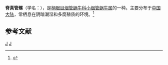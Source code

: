{{Speciesbox
| taxon = Euphaedusa ridicula
| binomial_authority = (Gredler, 1882)
}}
'''脊真管螺'''（学名：''{{lang|la|Euphaedusa ridicula}}''），是[[柄眼目|柄眼目]][[烟管蜗牛科|烟管蜗牛科]][[小烟管蜗牛属|小烟管蜗牛属]]的一种。主要分布于[[中国大陆|中国大陆]]，常栖息在阴暗潮湿和多腐殖质的环境。<ref>{{cite web|url=http://shell.sinica.edu.tw/chinese/shellbase_detail.php?science_no=5950|title=国际贝库：脊真管螺|publisher=台湾贝类资料库|accessdate=2009-08-11|archive-date=2016-03-04|archive-url=https://web.archive.org/web/20160304123510/http://shell.sinica.edu.tw/chinese/shellbase_detail.php?science_no=5950|dead-url=no}}</ref>

== 参考文献 ==
{{reflist}}
{{taxonbar}}
[[Category:_1882年描述的动物|J]]
[[Category:小烟管蜗牛属|J]]